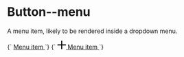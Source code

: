 
<Meta title="Atoms/Button--menu" />

# Button--menu

A menu item, likely to be rendered inside a dropdown menu.

<Canvas isColumn>
  <Story name="Button--menu">
    {`
      <a href="/" class="o-button o-button--menu u-h6">
        Menu item
      </a>
    `}
  </Story>
  <Story name="Button--menu with icon">
    {`
      <a href="/" class="o-button o-button--menu u-h6">
        <svg class="o-button__icon o-icon o-icon--m" viewBox="0 0 100 100" width="20" height="20" xmlns="http://www.w3.org/2000/svg" aria-hidden="true" role="img">
          <path d="m55.94 1.03v43h43v12h-43v43h-12v-43h-43v-12h43v-43z" fill-rule="evenodd"/>
        </svg>
        <span class="o-button__label">Menu item</span>
      </a>
    `}
  </Story>
</Canvas>
